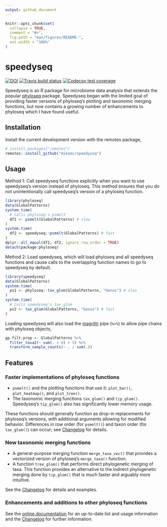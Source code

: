 ```yaml
---
output: github_document
---
```


<!-- README.md is generated from README.Rmd. Please edit that file -->

```r
knitr::opts_chunk$set(
  collapse = TRUE,
  comment = "#>",
  fig.path = "man/figures/README-",
  out.width = "100%"
)
```
# speedyseq

<!-- badges: start -->
[![DOI](https://zenodo.org/badge/179732395.svg)](https://zenodo.org/badge/latestdoi/179732395)
[![Travis build
status](https://travis-ci.com/mikemc/speedyseq.svg?branch=main)](https://travis-ci.com/mikemc/speedyseq)
[![Codecov test
coverage](https://codecov.io/gh/mikemc/speedyseq/branch/main/graph/badge.svg)](https://codecov.io/gh/mikemc/speedyseq?branch=main)
<!-- badges: end -->

Speedyseq is an R package for microbiome data analysis that extends the popular [phyloseq](https://joey711.github.io/phyloseq/) package. Speedyseq began with the limited goal of providing faster versions of phyloseq's plotting and taxonomic merging functions, but now contains a growing number of enhancements to phyloseq which I have found useful.

## Installation

Install the current development version with the remotes package,
```r
# install.packages("remotes")
remotes::install_github("mikemc/speedyseq")
```

## Usage

Method 1: Call speedyseq functions explicitly when you want to use speedyseq's version instead of phyloseq. This method ensures that you do not unintentionally call speedyseq's version of a phyloseq function.
```r
library(phyloseq)
data(GlobalPatterns)
system.time(
  # Calls phyloseq's psmelt
  df1 <- psmelt(GlobalPatterns) # slow
)
system.time(
  df2 <- speedyseq::psmelt(GlobalPatterns) # fast
)
dplyr::all_equal(df1, df2, ignore_row_order = TRUE)
detach(package:phyloseq)
```

Method 2: Load speedyseq, which will load phyloseq and all speedyseq functions and cause calls to the overlapping function names to go to speedyseq by default.
```r
library(speedyseq)
data(GlobalPatterns)
system.time(
  ps1 <- phyloseq::tax_glom(GlobalPatterns, "Genus") # slow
)
system.time(
  # Calls speedyseq's tax_glom
  ps2 <- tax_glom(GlobalPatterns, "Genus") # fast
)
```
Loading speedyseq will also load the [magrittr](https://magrittr.tidyverse.org/) pipe (`%>%`) to allow pipe chains with phyloseq objects,
```r
gp.filt.prop <- GlobalPatterns %>%
  filter_taxa2(~ sum(. > 0) > 5) %>%
  transform_sample_counts(~ . / sum(.))
```

## Features

### Faster implementations of phyloseq functions

* `psmelt()` and the plotting functions that use it: `plot_bar()`, `plot_heatmap()`, and `plot_tree()`.
* The taxonomic merging functions `tax_glom()` and `tip_glom()`. Speedyseq's `tip_glom()` also has significantly lower memory usage.

These functions should generally function as drop-in replacements for phyloseq's versions, with additional arguments allowing for modified behavior. Differences in row order (for `psmelt()`) and taxon order (for `tax_glom()`) can occur; see [Changelog](https://mikemc.github.io/speedyseq/news/index.html) for details.

### New taxonomic merging functions

* A general-purpose merging function `merge_taxa_vec()` that provides a vectorized version of phyloseq's `merge_taxa()` function.
* A function `tree_glom()` that performs direct phylogenetic merging of taxa. This function provides an alternative to the indirect phylogenetic merging done by `tip_glom()` that is much faster and arguably more intuitive.

See the [Changelog](https://mikemc.github.io/speedyseq/news/index.html) for details and examples.

### Enhancements and additions to other phyloseq functions

See the [online documentation](https://mikemc.github.io/speedyseq/reference/index.html) for an up-to-date list and usage information and the [Changelog](https://mikemc.github.io/speedyseq/news/index.html) for further information. 
